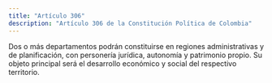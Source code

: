 ```yaml
---
title: "Artículo 306"
description: "Artículo 306 de la Constitución Política de Colombia"
---
```


Dos o más departamentos podrán constituirse en regiones administrativas y de planificación, con personería jurídica, autonomía y patrimonio propio. Su objeto principal será el desarrollo económico y social del respectivo territorio.
